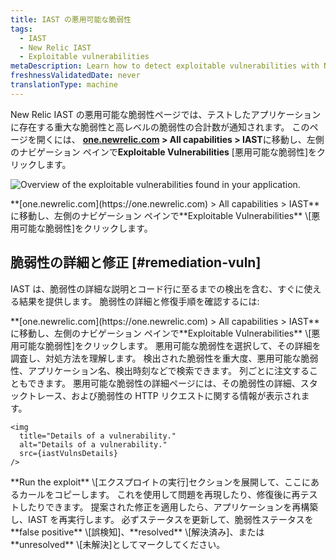 ```yaml
---
title: IAST の悪用可能な脆弱性
tags:
  - IAST
  - New Relic IAST
  - Exploitable vulnerabilities
metaDescription: Learn how to detect exploitable vulnerabilities with New Relic IAST.
freshnessValidatedDate: never
translationType: machine
---
```




New Relic IAST の悪用可能な脆弱性ページでは、テストしたアプリケーションに存在する重大な脆弱性と高レベルの脆弱性の合計数が通知されます。 このページを開くには、 **[one.newrelic.com](https://one.newrelic.com) > All capabilities > IAST**に移動し、左側のナビゲーション ペインで**Exploitable Vulnerabilities** \[悪用可能な脆弱性]をクリックします。

<img
  title="Overview of the exploitable vulnerabilities found in your application."
  alt="Overview of the exploitable vulnerabilities found in your application."
  src={iastExplVulns}
/>

<figcaption>
  **[one.newrelic.com](https://one.newrelic.com) > All capabilities > IAST**に移動し、左側のナビゲーション ペインで**Exploitable Vulnerabilities** \[悪用可能な脆弱性]をクリックします。
</figcaption>

## 脆弱性の詳細と修正 [#remediation-vuln]

IAST は、脆弱性の詳細な説明とコード行に至るまでの検出を含む、すぐに使える結果を提供します。 脆弱性の詳細と修復手順を確認するには:

<Steps>
  <Step>
    **[one.newrelic.com](https://one.newrelic.com) > All capabilities > IAST**に移動し、左側のナビゲーション ペインで**Exploitable Vulnerabilities** \[悪用可能な脆弱性]をクリックします。  

  </Step>

  <Step>
    悪用可能な脆弱性を選択して、その詳細を調査し、対処方法を理解します。 検出された脆弱性を重大度、悪用可能な脆弱性、アプリケーション名、検出時刻などで検索できます。 列ごとに注文することもできます。 悪用可能な脆弱性の詳細ページには、その脆弱性の詳細、スタックトレース、および脆弱性の HTTP リクエストに関する情報が表示されます。

    <img
      title="Details of a vulnerability."
      alt="Details of a vulnerability."
      src={iastVulnsDetails}
    />
  </Step>

  <Step>
    **Run the exploit** \[エクスプロイトの実行]セクションを展開して、ここにあるカールをコピーします。 これを使用して問題を再現したり、修復後に再テストしたりできます。  

  </Step>

  <Step>
    提案された修正を適用したら、アプリケーションを再構築し、IAST を再実行します。  

  </Step>

  <Step>
    必ずステータスを更新して、脆弱性ステータスを**false positive** \[誤検知]、**resolved** \[解決済み]、または**unresolved** \[未解決]としてマークしてください。  

  </Step>
</Steps>